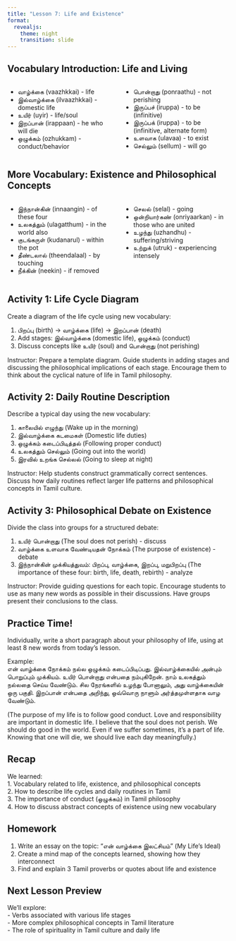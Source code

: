 ```yaml
---
title: "Lesson 7: Life and Existence"
format: 
  revealjs:
    theme: night
    transition: slide
---
```


## Vocabulary Introduction: Life and Living

::: {.columns}
::: {.column width="50%"}
- வாழ்க்கை (vaazhkkai) - life  
- இல்வாழ்க்கை (ilvaazhkkai) - domestic life  
- உயிர் (uyir) - life/soul  
- இறப்பான் (irappaan) - he who will die  
- ஒழுக்கம் (ozhukkam) - conduct/behavior  
:::
::: {.column width="50%"}
- பொன்றாது (ponraathu) - not perishing  
- இருப்பச் (iruppa) - to be (infinitive)  
- இருப்பக் (iruppa) - to be (infinitive, alternate form)  
- உளவாக (ulavaa) - to exist  
- செல்லும் (sellum) - will go  
:::
:::

## More Vocabulary: Existence and Philosophical Concepts

::: {.columns}
::: {.column width="50%"}
- இந்நான்கின் (innaangin) - of these four  
- உலகத்தும் (ulagatthum) - in the world also  
- குடங்கருள் (kudanarul) - within the pot  
- தீண்டலால் (theendalaal) - by touching  
- நீக்கின் (neekin) - if removed  
:::
::: {.column width="50%"}
- செலல் (selal) - going  
- ஒன்றியார்கண் (onriyaarkan) - in those who are united  
- உழந்து (uzhandhu) - suffering/striving  
- உற்றுக் (utruk) - experiencing intensely  
:::
:::

## Activity 1: Life Cycle Diagram

Create a diagram of the life cycle using new vocabulary:

1. பிறப்பு (birth) → வாழ்க்கை (life) → இறப்பான் (death)  
2. Add stages: இல்வாழ்க்கை (domestic life), ஒழுக்கம் (conduct)  
3. Discuss concepts like உயிர் (soul) and பொன்றாது (not perishing)  

::: {.notes}
Instructor: Prepare a template diagram. Guide students in adding stages and discussing the philosophical implications of each stage. Encourage them to think about the cyclical nature of life in Tamil philosophy.  
:::

## Activity 2: Daily Routine Description

Describe a typical day using the new vocabulary:

1. காலையில் எழுந்து (Wake up in the morning)  
2. இல்வாழ்க்கை கடமைகள் (Domestic life duties)  
3. ஒழுக்கம் கடைப்பிடித்தல் (Following proper conduct)  
4. உலகத்தும் செல்லும் (Going out into the world)  
5. இரவில் உறங்க செல்லல் (Going to sleep at night)  

::: {.notes}
Instructor: Help students construct grammatically correct sentences. Discuss how daily routines reflect larger life patterns and philosophical concepts in Tamil culture.  
:::

## Activity 3: Philosophical Debate on Existence

Divide the class into groups for a structured debate:

1. உயிர் பொன்றாது (The soul does not perish) - discuss  
2. வாழ்க்கை உளவாக வேண்டியதன் நோக்கம் (The purpose of existence) - debate  
3. இந்நான்கின் முக்கியத்துவம்: பிறப்பு, வாழ்க்கை, இறப்பு, மறுபிறப்பு (The importance of these four: birth, life, death, rebirth) - analyze  

::: {.notes}
Instructor: Provide guiding questions for each topic. Encourage students to use as many new words as possible in their discussions. Have groups present their conclusions to the class.  
:::

## Practice Time!

Individually, write a short paragraph about your philosophy of life, using at least 8 new words from today's lesson.

Example:  
என் வாழ்க்கை நோக்கம் நல்ல ஒழுக்கம் கடைப்பிடிப்பது. இல்வாழ்க்கையில் அன்பும் பொறுப்பும் முக்கியம். உயிர் பொன்றாது என்பதை நம்புகிறேன். நாம் உலகத்தும் நல்லதை செய்ய வேண்டும். சில நேரங்களில் உழந்து போனாலும், அது வாழ்க்கையின் ஒரு பகுதி. இறப்பான் என்பதை அறிந்து, ஒவ்வொரு நாளும் அர்த்தமுள்ளதாக வாழ வேண்டும்.  

(The purpose of my life is to follow good conduct. Love and responsibility are important in domestic life. I believe that the soul does not perish. We should do good in the world. Even if we suffer sometimes, it's a part of life. Knowing that one will die, we should live each day meaningfully.)  

## Recap

We learned:  
1. Vocabulary related to life, existence, and philosophical concepts  
2. How to describe life cycles and daily routines in Tamil  
3. The importance of conduct (ஒழுக்கம்) in Tamil philosophy  
4. How to discuss abstract concepts of existence using new vocabulary  

## Homework

1. Write an essay on the topic: "என் வாழ்க்கை இலட்சியம்" (My Life's Ideal)  
2. Create a mind map of the concepts learned, showing how they interconnect  
3. Find and explain 3 Tamil proverbs or quotes about life and existence  

## Next Lesson Preview

We'll explore:  
- Verbs associated with various life stages  
- More complex philosophical concepts in Tamil literature  
- The role of spirituality in Tamil culture and daily life